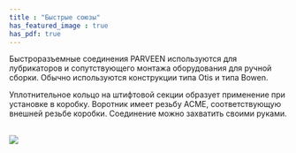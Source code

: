 ```yaml
---
title : "Быстрые союзы"
has_featured_image : true
has_pdf: true
---
```


Быстроразъемные соединения PARVEEN используются для лубрикаторов и сопутствующего монтажа оборудования для ручной сборки. Обычно используются конструкции типа Otis и типа Bowen.

Уплотнительное кольцо на штифтовой секции образует применение при установке в коробку. Воротник имеет резьбу ACME, соответствующую внешней резьбе коробки. Соединение можно захватить своими руками.

<br />

<Image src={image} />